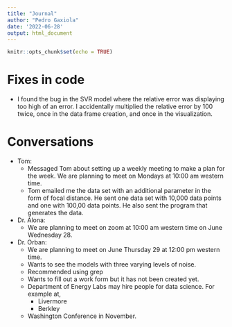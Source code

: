 ```yaml
---
title: "Journal"
author: "Pedro Gaxiola"
date: '2022-06-28'
output: html_document
---
```


```r
knitr::opts_chunk$set(echo = TRUE)
```

# Fixes in code
* I found the bug in the SVR model where the relative error was displaying too high of an error. I accidentally multiplied the relative error by 100 twice, once in the data frame creation, and once in the visualization.

# Conversations
* Tom:
    * Messaged Tom about setting up a weekly meeting to make a plan for the week. We are planning to meet on Mondays at 10:00 am western time.
    * Tom emailed me the data set with an additional parameter in the form of focal distance. He sent one data set with 10,000 data points and one with 100,00 data points. He also sent the program that generates the data.
    
* Dr. Alona:
    * We are planning to meet on zoom at 10:00 am western time on June Wednesday 28.
    
* Dr. Orban:
    * We are planning to meet on June Thursday 29 at 12:00 pm western time.
    * Wants to see the models with three varying levels of noise.
    * Recommended using grep
    * Wants to fill out a work form but it has not been created yet. 
    * Department of Energy Labs may hire people for data science. For example at, 
        * Livermore
        * Berkley
    * Washington Conference in November.


